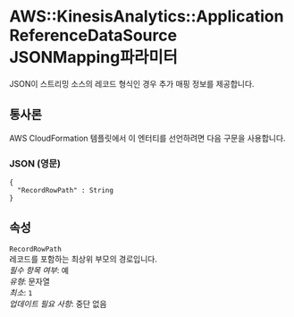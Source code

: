 # AWS::KinesisAnalytics::ApplicationReferenceDataSource JSONMapping파라미터

JSON이 스트리밍 소스의 레코드 형식인 경우 추가 매핑 정보를 제공합니다.

## 통사론

AWS CloudFormation 템플릿에서 이 엔터티를 선언하려면 다음 구문을 사용합니다.

### JSON (영문)

```
{
  "RecordRowPath" : String
}
```

## 속성

`RecordRowPath`  
레코드를 포함하는 최상위 부모의 경로입니다.  
_필수 항목 여부_: 예  
_유형_: 문자열  
_최소_: `1`  
_업데이트 필요 사항_: 중단 없음
